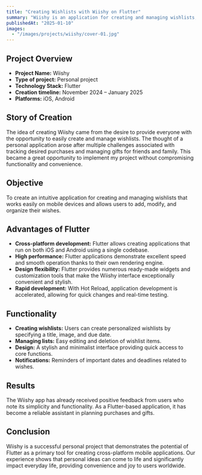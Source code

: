 ```yaml
---
title: "Creating Wishlists with Wiishy on Flutter"
summary: "Wiishy is an application for creating and managing wishlists, developed using Flutter. It provides a simple and intuitive platform on iOS and Android for adding, editing, and organizing desires, receiving positive feedback for its functionality and stylish design."
publishedAt: "2025-01-10"
images:
  - "/images/projects/wiishy/cover-01.jpg"
---
```


## Project Overview

- **Project Name:** Wiishy
- **Type of project:** Personal project
- **Technology Stack:** Flutter
- **Creation timeline:** November 2024 – January 2025
- **Platforms:** iOS, Android

## Story of Creation
The idea of creating Wiishy came from the desire to provide everyone with the opportunity to easily create and manage wishlists. The thought of a personal application arose after multiple challenges associated with tracking desired purchases and managing gifts for friends and family. This became a great opportunity to implement my project without compromising functionality and convenience.

## Objective
To create an intuitive application for creating and managing wishlists that works easily on mobile devices and allows users to add, modify, and organize their wishes.

## Advantages of Flutter
- **Cross-platform development:** Flutter allows creating applications that run on both iOS and Android using a single codebase.
- **High performance:** Flutter applications demonstrate excellent speed and smooth operation thanks to their own rendering engine.
- **Design flexibility:** Flutter provides numerous ready-made widgets and customization tools that make the Wiishy interface exceptionally convenient and stylish.
- **Rapid development:** With Hot Reload, application development is accelerated, allowing for quick changes and real-time testing.

## Functionality
- **Creating wishlists:** Users can create personalized wishlists by specifying a title, image, and due date.
- **Managing lists:** Easy editing and deletion of wishlist items.
- **Design:** A stylish and minimalist interface providing quick access to core functions.
- **Notifications:** Reminders of important dates and deadlines related to wishes.

## Results
The Wiishy app has already received positive feedback from users who note its simplicity and functionality. As a Flutter-based application, it has become a reliable assistant in planning purchases and gifts.

## Conclusion
Wiishy is a successful personal project that demonstrates the potential of Flutter as a primary tool for creating cross-platform mobile applications. Our experience shows that personal ideas can come to life and significantly impact everyday life, providing convenience and joy to users worldwide.
